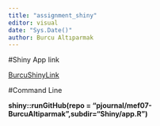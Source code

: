 ```yaml
---
title: "assignment_shiny"
editor: visual
date: "Sys.Date()"
author: Burcu Altıparmak
---
```


#Shiny App link

[BurcuShinyLink](https://burcualtiparmakmef.shinyapps.io/Shiny/%3E)

#Command Line

**shiny::runGitHub(repo = "pjournal/mef07-BurcuAltiparmak",subdir="Shiny/app.R")**
